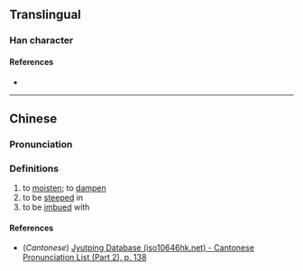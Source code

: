 {{character info}}
==Translingual==

===Han character===
{{Han char|rn=85|rad=水|as=06|sn=9|four=32161|canj=EHMR|ids=⿰氵后}}

====References====
* {{Han ref|kx=0619.260|dkj=17361|dj=1014.170|hdz=31611.040|uh=6D09|ud=27913|bh=CFAC|bd=53164}}

----

==Chinese==
{{zh-forms}}

===Pronunciation===
{{zh-pron
|m=hòu
|c=hau6
|mc=
|oc=
|ma=
|cat=v
}}

===Definitions===
{{zh-hanzi}}

# to [[moist]]en; to [[damp]]en
# to be [[steep]]ed in
# to be [[imbue]]d with

====References====
* (''Cantonese'') [http://www.iso10646hk.net/jp/document/download.jsp Jyutping Database (iso10646hk.net) - Cantonese Pronunciation List (Part 2), p. 138]